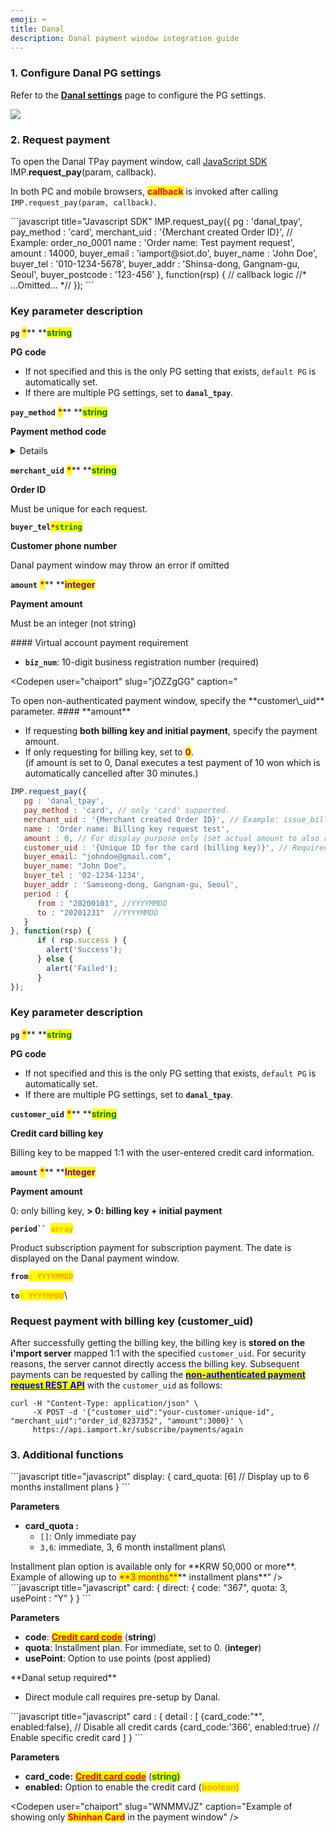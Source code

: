 ```yaml
---
emoji: ⌨
title: Danal
description: Danal payment window integration guide
---
```





### 1. Configure Danal PG settings

Refer to the [**Danal settings**](../../ready/2.-pg/payment-gateway-settings/undefined-2.md) page to configure the PG settings.

![](</gitbook-assets/en/screenshot 2022-05-30 5.30.00.png>)

### 2. Request payment

To open the Danal TPay payment window, call [JavaScript SDK](../../sdk/javascript-sdk/) IMP.**request\_pay**(param, callback).

In both PC and mobile browsers, <mark style="color:red;">**callback**</mark> is invoked after calling `IMP.request_pay(param, callback)`.

<Tabs>
<Tab title="Authenticated payment request">
```javascript title="Javascript SDK"
IMP.request_pay({
    pg : 'danal_tpay',
    pay_method : 'card',
    merchant_uid : '{Merchant created Order ID}', // Example: order_no_0001
    name : 'Order name: Test payment request',
    amount : 14000,
    buyer_email : 'iamport@siot.do',
    buyer_name : 'John Doe',
    buyer_tel : '010-1234-5678',
    buyer_addr : 'Shinsa-dong, Gangnam-gu, Seoul',
    buyer_postcode : '123-456'
}, function(rsp) { // callback logic
	//* ...Omitted... *//
});
```


###

### Key parameter description

**`pg`** <mark style="color:red;">**\***</mark>**  **<mark style="color:green;">**s**</mark><mark style="color:green;">**tring**</mark>

**PG code**

* If not specified and this is the only PG setting that exists, `default PG` is automatically set.
* If there are multiple PG settings, set to **`danal_tpay`**.



**`pay_method`** <mark style="color:red;">**\***</mark>** **<mark style="color:green;">**s**</mark><mark style="color:green;">**tring**</mark>

**Payment method code**

<Details>
<p slot="summary">Payment method codes</p>

* `card` (credit card)
* `trans`(instant account transfer)
* `vbank`(virtual account)
* `cultureland`(Cultureland)
* `happymoney`(Happy Money)
* `booknlife` (Book n culture gift card)

</Details>



**`merchant_uid`** <mark style="color:red;">**\***</mark>** **<mark style="color:green;">**s**</mark><mark style="color:green;">**tring**</mark>

**Order ID**

Must be unique for each request.



**`buyer_tel`**<mark style="color:red;">**`*`**</mark><mark style="color:green;">**`string`**</mark>

**Customer phone number**

Danal payment window may throw an error if omitted



**`amount`** <mark style="color:red;">**\***</mark>** **<mark style="color:purple;">**integer**</mark>

**Payment amount**

Must be an integer (not string)



<Hint style="info">
#### Virtual account payment requirement

* **`biz_num`**: 10-digit business registration number (required)

</Hint>



<Codepen user="chaiport" slug="jOZZgGG" caption="
</Tab>

<Tab title="Non-authenticated payment request">
To open non-authenticated payment window, specify the **customer\_uid** parameter.&#x20;

<Hint style="danger">
#### **amount**

* If requesting **both billing key and initial payment**, specify the payment amount.
* If only requesting for billing key, set to <mark style="color:red;">**0**</mark>.\
  (if amount is set to 0, Danal executes a test payment of 10 won which is automatically cancelled after 30 minutes.)

</Hint>

```javascript title="Javascript SDK"
IMP.request_pay({
   pg : 'danal_tpay',
   pay_method : 'card', // only 'card' supported.
   merchant_uid : '{Merchant created Order ID}', // Example: issue_billingkey_monthly_0001
   name : 'Order name: Billing key request test',
   amount : 0, // For display purpose only (set actual amount to also request payment approval).
   customer_uid : '{Unique ID for the card (billing key)}', // Required (Example: gildong_0001_1234)
   buyer_email: "johndoe@gmail.com",
   buyer_name: "John Doe",
   buyer_tel : '02-1234-1234',
   buyer_addr : 'Samseong-dong, Gangnam-gu, Seoul',
   period : {
      from : "20200101", //YYYYMMDD
      to : "20201231"  //YYYYMMDD   
   }               
}, function(rsp) {
      if ( rsp.success ) {
		alert('Success');
      } else {
		alert('Failed');
      }
});
```




### Key parameter description

**`pg`** <mark style="color:red;">**\***</mark>**  **<mark style="color:green;">**s**</mark><mark style="color:green;">**tring**</mark>

**PG code**

* If not specified and this is the only PG setting that exists, `default PG` is automatically set.
* If there are multiple PG settings, set to **`danal_tpay`**.



**`customer_uid`** <mark style="color:red;">**\***</mark>** **<mark style="color:green;">**string**</mark>

**Credit card billing key**

Billing key to be mapped 1:1 with the user-entered credit card information.



**`amount`** <mark style="color:red;">**\***</mark>** **<mark style="color:purple;">**Integer**</mark>

**Payment amount**

0: only billing key, **> 0: billing key + initial payment**



**`period`` `**<mark style="color:orange;">**`array`**</mark>

Product subscription payment for subscription payment. The date is displayed on the Danal payment window.

**`from`**<mark style="color:orange;">**`: YYYYMMDD`**</mark>

**`to`**<mark style="color:orange;">**`: YYYYMMDD`**</mark>\


### Request payment with billing key (customer\_uid)

After successfully getting the billing key, the billing key is **stored on the i'mport server** mapped 1:1 with the specified `customer_uid`. For security reasons, the server cannot directly access the billing key. Subsequent payments can be requested by calling the [<mark style="color:blue;">**non-authenticated payment request REST API**</mark>](../../api/api/api.md) with the `customer_uid` as follows:

``` title="sever-side"
curl -H "Content-Type: application/json" \   
     -X POST -d '{"customer_uid":"your-customer-unique-id", "merchant_uid":"order_id_8237352", "amount":3000}' \
     https://api.iamport.kr/subscribe/payments/again
```


</Tab>
</Tabs>



### 3. Additional functions

<Tabs>
<Tab title="Installment setting">
```javascript title="javascript"
display: {
    card_quota: [6]  // Display up to 6 months installment plans
}
```




**Parameters**

* **card\_quota :**
  * `[]`: Only immediate pay
  * `3,6`: immediate, 3, 6 month installment plans\


<Hint style="info">
Installment plan option is available only for **KRW 50,000 or more**.

</Hint>



<Codepen user="chaiport" slug="mdXXNXV" />
Example of allowing up to <mark style="color:red;">**3 months**</mark>** installment plans**" />

</Tab>

<Tab title="Direct credit card module call">
```javascript title="javascript"
card: {
     direct: {
        code: "367",
        quota: 3,
        usePoint : “Y”
    }
}
```




**Parameters**

* **code**: [<mark style="color:red;">**Credit card code**</mark>](https://chaifinance.notion.site/53589280bbc94fab938d93257d452216?v=eb405baf52134b3f90d438e3bf763630) (**string**)
* **quota**: Installment plan. For immediate, set to 0. (**integer**)
* **usePoint**: Option to use points (post applied)

<Hint style="danger">
**Danal setup required**

* Direct module call requires pre-setup by Danal.

</Hint>

</Tab>

<Tab title="Enable specific credit cards">
```javascript title="javascript"
card : {
    detail : [
        {card_code:"*", enabled:false},     // Disable all credit cards
        {card_code:'366', enabled:true}     // Enable specific credit card
    ]
}
```




**Parameters**

* **card\_code:** [<mark style="color:red;">**Credit card code**</mark>](https://chaifinance.notion.site/53589280bbc94fab938d93257d452216?v=eb405baf52134b3f90d438e3bf763630) (<mark style="color:green;">**string)**</mark>
* **enabled:** Option to enable the credit card (<mark style="color:orange;">**boolean)**</mark>



<Codepen user="chaiport" slug="WNMMVJZ" caption="Example of showing only <mark style="color:red;">**Shinhan Card**</mark> in the payment window" />

</Tab>
</Tabs>
